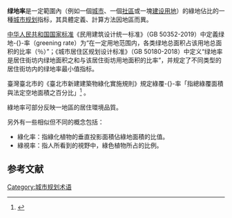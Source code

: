 {{NoteTA
|zh-cn:绿地率; zh-hk:綠地率; zh-tw:綠覆率;
}}
'''绿地率'''是一定範圍內（例如一個[[城市|城市]]、一個[[社區|社區]]或一塊[[建设用地|建设用地]]）的綠地佔比的一種[[城市规划|城市规划]]指标，其具體定義、計算方法因地區而異。

[[中华人民共和国国家标准|中华人民共和国国家标准]]《民用建筑设计统一标准》（GB 50352-2019）中定義绿地-{}-率（greening rate）为“在一定用地范围内，各类绿地总面积占该用地总面积的比率（％）”；《城市居住区规划设计标准》（GB 50180-2018）中定义“绿地率是居住街坊内绿地面积之和与该居住街坊用地面积的比率”，并规定了不同类型的居住街坊内的绿地率最小值指标。

臺灣臺北市的《臺北市新建建築物綠化實施規則》規定綠覆-{}-率「指總綠覆面積與法定空地面積之百分比」<ref>{{Cite web|url=http://www.laws.taipei.gov.tw/lawsystem/wfLaw_ArticleContent.aspx?LawID=P13K1009-20160602&RealID=13-11-1009|title=臺北市新建建築物綠化實施規則|publisher=臺北市法規查詢系統}}</ref>
。

綠地率可部分反映一地區的居住環境品質。

另外有一些相似但不同的概念包括：
* 綠化率：指綠化植物的垂直投影面積佔綠地面積的比值。
* 綠視率：指人所看到的視野中，綠色植物所占的比例。

==参考文献==
{{reflist}}

{{城市与区域规划}}

[[Category:城市规划术语|Category:城市规划术语]]